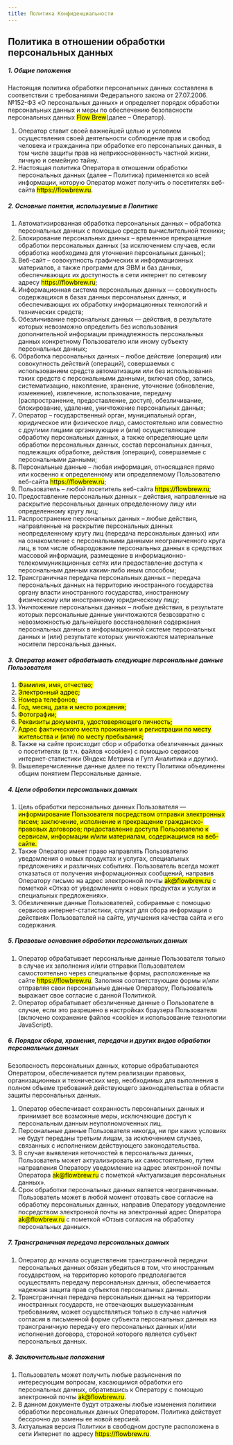 ```yaml
---
title: Политика Конфиденциальности
---
```


<div class="wrapper">
  <section id="privacy-policy">
    <meta charset="utf-8" />
    <div class="row mb-4">
      <div class="col">
        <h1>Политика в отношении обработки персональных данных</h1>
        <p></p>
      </div>
    </div>
    <div class="row mb-4">
      <div class="col">
        <p class="m-0 p-0"></p>
        <h5 id="list-1">1. Общие положения</h5>
        <p></p>
        <span>
          Настоящая политика обработки персональных данных составлена в
          соответствии с требованиями Федерального закона от 27.07.2006. №152-ФЗ
          «О персональных данных» и определяет порядок обработки персональных
          данных и меры по обеспечению безопасности персональных данных
          <mark for="name">Flow Brew</mark>(далее – Оператор).
        </span>
        <p class="mb-4"></p>
        <ol>
          <li>
            Оператор ставит своей важнейшей целью и условием осуществления своей
            деятельности соблюдение прав и свобод человека и гражданина при
            обработке его персональных данных, в том числе защиты прав на
            неприкосновенность частной жизни, личную и семейную тайну.
          </li>
          <li>
            Настоящая политика Оператора в отношении обработки персональных
            данных (далее – Политика) применяется ко всей информации, которую
            Оператор может получить о посетителях веб-сайта<span> </span>
            <mark for="site">https://flowbrew.ru</mark>.
          </li>
        </ol>
        <p></p>
      </div>
    </div>
    <div class="row"></div>
    <div class="row mb-4">
      <div class="col">
        <p class="m-0 p-0"></p>
        <h5 id="list-2">2. Основные понятия, используемые в Политике</h5>
        <p></p>
        <p class="mb-4"></p>
        <ol>
          <li>
            Автоматизированная обработка персональных данных – обработка
            персональных данных с помощью средств вычислительной техники;
          </li>
          <li>
            Блокирование персональных данных – временное прекращение обработки
            персональных данных (за исключением случаев, если обработка
            необходима для уточнения персональных данных);
          </li>
          <li>
            Веб-сайт – совокупность графических и информационных материалов, а
            также программ для ЭВМ и баз данных, обеспечивающих их доступность в
            сети интернет по сетевому адресу<span> </span>
            <mark for="site">https://flowbrew.ru</mark>;
          </li>
          <li>
            Информационная система персональных данных — совокупность
            содержащихся в базах данных персональных данных, и обеспечивающих их
            обработку информационных технологий и технических средств;
          </li>
          <li>
            Обезличивание персональных данных — действия, в результате которых
            невозможно определить без использования дополнительной информации
            принадлежность персональных данных конкретному Пользователю или
            иному субъекту персональных данных;
          </li>
          <li>
            Обработка персональных данных – любое действие (операция) или
            совокупность действий (операций), совершаемых с использованием
            средств автоматизации или без использования таких средств с
            персональными данными, включая сбор, запись, систематизацию,
            накопление, хранение, уточнение (обновление, изменение), извлечение,
            использование, передачу (распространение, предоставление, доступ),
            обезличивание, блокирование, удаление, уничтожение персональных
            данных;
          </li>
          <li>
            Оператор – государственный орган, муниципальный орган, юридическое
            или физическое лицо, самостоятельно или совместно с другими лицами
            организующие и (или) осуществляющие обработку персональных данных, а
            также определяющие цели обработки персональных данных, состав
            персональных данных, подлежащих обработке, действия (операции),
            совершаемые с персональными данными;
          </li>
          <li>
            Персональные данные – любая информация, относящаяся прямо или
            косвенно к определенному или определяемому Пользователю веб-сайта
            <span> </span>
            <mark for="site">https://flowbrew.ru</mark>;
          </li>
          <li>
            Пользователь – любой посетитель веб-сайта<span> </span>
            <mark for="site">https://flowbrew.ru</mark>;
          </li>
          <li>
            Предоставление персональных данных – действия, направленные на
            раскрытие персональных данных определенному лицу или определенному
            кругу лиц;
          </li>
          <li>
            Распространение персональных данных – любые действия, направленные
            на раскрытие персональных данных неопределенному кругу лиц (передача
            персональных данных) или на ознакомление с персональными данными
            неограниченного круга лиц, в том числе обнародование персональных
            данных в средствах массовой информации, размещение в
            информационно-телекоммуникационных сетях или предоставление доступа
            к персональным данным каким-либо иным способом;
          </li>
          <li>
            Трансграничная передача персональных данных – передача персональных
            данных на территорию иностранного государства органу власти
            иностранного государства, иностранному физическому или иностранному
            юридическому лицу;
          </li>
          <li>
            Уничтожение персональных данных – любые действия, в результате
            которых персональные данные уничтожаются безвозвратно с
            невозможностью дальнейшего восстановления содержания персональных
            данных в информационной системе персональных данных и (или)
            результате которых уничтожаются материальные носители персональных
            данных.
          </li>
        </ol>
        <p></p>
      </div>
    </div>
    <div class="row"></div>
    <div class="row mb-4">
      <div class="col">
        <p class="m-0 p-0"></p>
        <h5 id="list-3">
          3. Оператор может обрабатывать следующие персональные данные
          Пользователя
        </h5>
        <p></p>
        <p class="mb-4"></p>
        <ol for="dataTargetResult">
          <li>
            <mark>Фамилия, имя, отчество;</mark>
          </li>
          <li>
            <mark>Электронный адрес;</mark>
          </li>
          <li>
            <mark>Номера телефонов;</mark>
          </li>
          <li>
            <mark>Год, месяц, дата и место рождения;</mark>
          </li>
          <li>
            <mark>Фотографии;</mark>
          </li>
          <li>
            <mark>Реквизиты документа, удостоверяющего личность;</mark>
          </li>
          <li>
            <mark>
              Адрес фактического места проживания и регистрации по месту
              жительства и (или) по месту пребывания;
            </mark>
          </li>
          <li>
            Также на сайте происходит сбор и обработка обезличенных данных о
            посетителях (в т.ч. файлов «cookie») с помощью сервисов
            интернет-статистики (Яндекс Метрика и Гугл Аналитика и других).
          </li>
          <li>
            Вышеперечисленные данные далее по тексту Политики объединены общим
            понятием Персональные данные.
          </li>
        </ol>
        <p></p>
      </div>
    </div>
    <div class="row"></div>
    <div class="row mb-4">
      <div class="col">
        <p class="m-0 p-0"></p>
        <h5 id="list-4">4. Цели обработки персональных данных</h5>
        <p></p>
        <p class="mb-4"></p>
        <ol>
          <li>
            Цель обработки персональных данных Пользователя —<span> </span>
            <mark for="processingTargetResult">
              информирование Пользователя посредством отправки электронных
              писем; заключение, исполнение и прекращение гражданско-правовых
              договоров; предоставление доступа Пользователю к сервисам,
              информации и/или материалам, содержащимся на веб-сайте.
            </mark>
          </li>
          <li>
            Также Оператор имеет право направлять Пользователю уведомления о
            новых продуктах и услугах, специальных предложениях и различных
            событиях. Пользователь всегда может отказаться от получения
            информационных сообщений, направив Оператору письмо на адрес
            электронной почты<span> </span>
            <mark for="email">ak@flowbrew.ru</mark>
            <span> </span>с пометкой «Отказ от уведомлениях о новых продуктах и
            услугах и специальных предложениях».
          </li>
          <li>
            Обезличенные данные Пользователей, собираемые с помощью сервисов
            интернет-статистики, служат для сбора информации о действиях
            Пользователей на сайте, улучшения качества сайта и его содержания.
          </li>
        </ol>
        <p></p>
      </div>
    </div>
    <div class="row"></div>
    <div class="row mb-4">
      <div class="col">
        <p class="m-0 p-0"></p>
        <h5 id="list-5">5. Правовые основания обработки персональных данных</h5>
        <p></p>
        <p class="mb-4"></p>
        <ol>
          <li>
            Оператор обрабатывает персональные данные Пользователя только в
            случае их заполнения и/или отправки Пользователем самостоятельно
            через специальные формы, расположенные на сайте<span> </span>
            <mark for="site">https://flowbrew.ru</mark>. Заполняя соответствующие
            формы и/или отправляя свои персональные данные Оператору, Пользователь
            выражает свое согласие с данной Политикой.
          </li>
          <li>
            Оператор обрабатывает обезличенные данные о Пользователе в случае,
            если это разрешено в настройках браузера Пользователя (включено
            сохранение файлов «cookie» и использование технологии JavaScript).
          </li>
        </ol>
        <p></p>
      </div>
    </div>
    <div class="row"></div>
    <div class="row mb-4">
      <div class="col">
        <p class="m-0 p-0"></p>
        <h5 id="list-6">
          6. Порядок сбора, хранения, передачи и других видов обработки
          персональных данных
        </h5>
        <p></p>
        <span>
          Безопасность персональных данных, которые обрабатываются Оператором,
          обеспечивается путем реализации правовых, организационных и
          технических мер, необходимых для выполнения в полном объеме требований
          действующего законодательства в области защиты персональных данных.
        </span>
        <p class="mb-4"></p>
        <ol>
          <li>
            Оператор обеспечивает сохранность персональных данных и принимает
            все возможные меры, исключающие доступ к персональным данным
            неуполномоченных лиц.
          </li>
          <li>
            Персональные данные Пользователя никогда, ни при каких условиях не
            будут переданы третьим лицам, за исключением случаев, связанных с
            исполнением действующего законодательства.
          </li>
          <li>
            В случае выявления неточностей в персональных данных, Пользователь
            может актуализировать их самостоятельно, путем направления Оператору
            уведомление на адрес электронной почты Оператора<span> </span>
            <mark for="email">ak@flowbrew.ru</mark>
            <span> </span>с пометкой «Актуализация персональных данных».
          </li>
          <li>
            Срок обработки персональных данных является неограниченным.
            Пользователь может в любой момент отозвать свое согласие на
            обработку персональных данных, направив Оператору уведомление
            посредством электронной почты на электронный адрес Оператора
            <span> </span>
            <mark for="email">ak@flowbrew.ru</mark>
            <span> </span>с пометкой «Отзыв согласия на обработку персональных
            данных».
          </li>
        </ol>
        <p></p>
      </div>
    </div>
    <div class="row"></div>
    <div class="row mb-4">
      <div class="col">
        <p class="m-0 p-0"></p>
        <h5 id="list-7">7. Трансграничная передача персональных данных</h5>
        <p></p>
        <p class="mb-4"></p>
        <ol>
          <li>
            Оператор до начала осуществления трансграничной передачи
            персональных данных обязан убедиться в том, что иностранным
            государством, на территорию которого предполагается осуществлять
            передачу персональных данных, обеспечивается надежная защита прав
            субъектов персональных данных.
          </li>
          <li>
            Трансграничная передача персональных данных на территории
            иностранных государств, не отвечающих вышеуказанным требованиям,
            может осуществляться только в случае наличия согласия в письменной
            форме субъекта персональных данных на трансграничную передачу его
            персональных данных и/или исполнения договора, стороной которого
            является субъект персональных данных.
          </li>
        </ol>
        <p></p>
      </div>
    </div>
    <div class="row"></div>
    <div class="row mb-4">
      <div class="col">
        <p class="m-0 p-0"></p>
        <h5 id="list-8">8. Заключительные положения</h5>
        <p></p>
        <p class="mb-4"></p>
        <ol>
          <li>
            Пользователь может получить любые разъяснения по интересующим
            вопросам, касающимся обработки его персональных данных, обратившись
            к Оператору с помощью электронной почты<span> </span>
            <mark for="email">ak@flowbrew.ru</mark>.
          </li>
          <li>
            В данном документе будут отражены любые изменения политики обработки
            персональных данных Оператором. Политика действует бессрочно до
            замены ее новой версией.
          </li>
          <li>
            Актуальная версия Политики в свободном доступе расположена в сети
            Интернет по адресу<span> </span>
            <mark for="link">https://flowbrew.ru</mark>.
          </li>
        </ol>
      </div>
    </div>
  </section>
</div>
